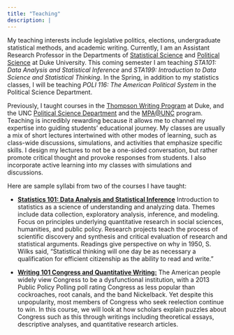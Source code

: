 ```yaml
---
title: "Teaching"
description: |
---
```


My teaching interests include legislative politics, elections, undergraduate statistical methods, and academic writing. Currently, I am an Assistant Research Professor in the Departments of [Statistical Science](https://stat.duke.edu/) and [Political Science](https://polisci.duke.edu/) at Duke University. This coming semester I am teaching *STA101: Data Analysis and Statistical Inference* and *STA199: Introduction to Data Science and Statistical Thinking*. In the Spring, in addition to my statistics classes, I will be teaching *POLI 116: The American Political System* in the Political Science Department.

Previously, I taught courses in the [Thompson Writing Program](https://twp.duke.edu/) at Duke, and the UNC [Political Science Department](https://politicalscience.unc.edu/) and the [MPA@UNC](https://onlinempa.unc.edu/) program. Teaching is incredibly rewarding because it allows me to channel my expertise into guiding students’ educational journey. My classes are usually a mix of short lectures intertwined with other modes of learning, such as class-wide discussions, simulations, and activities that emphasize specific skills. I design my lectures to not be a one-sided conversation, but rather promote critical thought and provoke responses from students. I also incorporate active learning into my classes with simulations and discussions.

Here are sample syllabi from two of the courses I have taught:

- [**Statistics 101: Data Analysis and Statistical Inference**](https://github.com/jacobfhsmith/jacobfhsmith.github.io/blob/main/STA101Syllabus_JacobSmith.pdf?raw=true) Introduction to statistics as a science of understanding and analyzing data. Themes include data collection, exploratory analysis, inference, and modeling. Focus on principles underlying quantitative research in social sciences, humanities, and public policy. Research projects teach the process of scientific discovery and synthesis and critical evaluation of research and statistical arguments. Readings give perspective on why in 1950, S. Wilks said, "Statistical thinking will one day be as necessary a qualification for efficient citizenship as the ability to read and write."

- [**Writing 101 Congress and Quantitative Writing:**](https://github.com/jacobfhsmith/jacobfhsmith.github.io/blob/main/Writing101Syllabus_JacobSmith.pdf?raw=true) The American people widely view Congress to be a dysfunctional institution, with a 2013 Public Policy Polling poll rating Congress as less popular than cockroaches, root canals, and the band Nickelback. Yet despite this unpopularity, most members of Congress who seek reelection continue to win. In this course, we will look at how scholars explain puzzles about Congress such as this through writings including theoretical essays, descriptive analyses, and quantitative research articles.